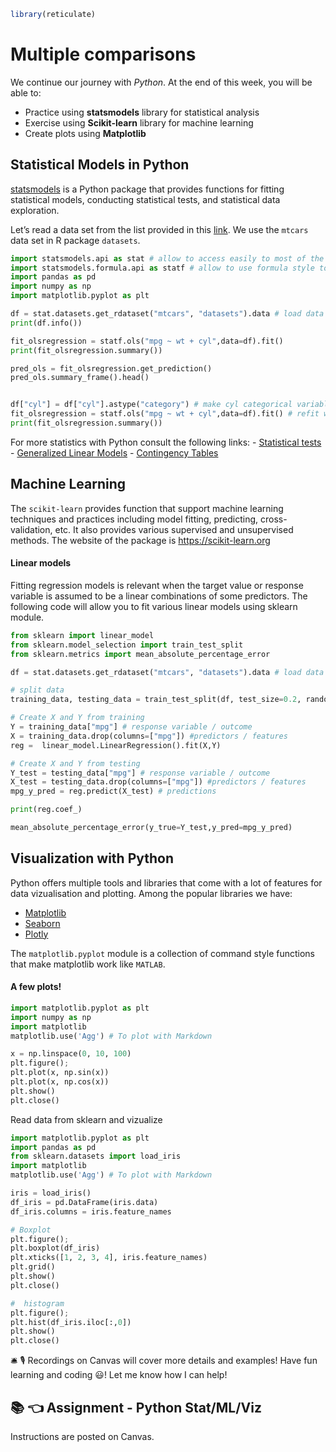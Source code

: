 ```r
library(reticulate)
```

# Multiple comparisons {.unnumbered}

We continue our journey with *Python*. At the end of this week, you will be able to:

-   Practice using **statsmodels** library for statistical analysis
-   Exercise using **Scikit-learn** library for machine learning
-   Create plots using **Matplotlib**

## Statistical Models in Python {.unnumbered}

[statsmodels](https://www.statsmodels.org/stable/index.html){target="_blank"} is a Python package that provides functions for fitting statistical models, conducting statistical tests, and statistical data exploration.

Let's read a data set from the list provided in this [link](https://github.com/vincentarelbundock/Rdatasets/){target="{\"_blank\""}. We use the `mtcars` data set in R package `datasets`.

```python
import statsmodels.api as stat # allow to access easily to most of the functions
import statsmodels.formula.api as statf # allow to use formula style to fit the models
import pandas as pd
import numpy as np
import matplotlib.pyplot as plt

df = stat.datasets.get_rdataset("mtcars", "datasets").data # load data "mtcars" from the R package 'datasets'
print(df.info())

fit_olsregression = statf.ols("mpg ~ wt + cyl",data=df).fit()
print(fit_olsregression.summary())

pred_ols = fit_olsregression.get_prediction()
pred_ols.summary_frame().head()


df["cyl"] = df["cyl"].astype("category") # make cyl categorical variable
fit_olsregression = statf.ols("mpg ~ wt + cyl",data=df).fit() # refit with a categorical variable 
print(fit_olsregression.summary())


```

For more statistics with Python consult the following links: - [Statistical tests](https://www.statsmodels.org/stable/stats.html){target="_blank"} - [Generalized Linear Models](https://www.statsmodels.org/stable/glm.html){target="_blank"} - [Contingency Tables](https://www.statsmodels.org/stable/contingency_tables.html){target="_blank"}

## Machine Learning {.unnumbered}

The `scikit-learn` provides function that support machine learning techniques and practices including model fitting, predicting, cross-validation, etc. It also provides various supervised and unsupervised methods. The website of the package is [https://scikit-learn.org](https://scikit-learn.org){target="_blank"}

#### Linear models {.unnumbered}

Fitting regression models is relevant when the target value or response variable is assumed to be a linear combinations of some predictors. The following code will allow you to fit various linear models using sklearn module.

```python
from sklearn import linear_model
from sklearn.model_selection import train_test_split
from sklearn.metrics import mean_absolute_percentage_error

df = stat.datasets.get_rdataset("mtcars", "datasets").data # load data "mtcars" from the R package 'datasets'

# split data
training_data, testing_data = train_test_split(df, test_size=0.2, random_state=25)

# Create X and Y from training
Y = training_data["mpg"] # response variable / outcome
X = training_data.drop(columns=["mpg"]) #predictors / features
reg =  linear_model.LinearRegression().fit(X,Y)

# Create X and Y from testing
Y_test = testing_data["mpg"] # response variable / outcome
X_test = testing_data.drop(columns=["mpg"]) #predictors / features
mpg_y_pred = reg.predict(X_test) # predictions

print(reg.coef_)

mean_absolute_percentage_error(y_true=Y_test,y_pred=mpg_y_pred)

```

## Visualization with Python {.unnumbered}

Python offers multiple tools and libraries that come with a lot of features for data vizualisation and plotting. Among the popular libraries we have:

-   [Matplotlib](https://matplotlib.org/){target="_blank"}
-   [Seaborn](https://seaborn.pydata.org/){target="_blank"}
-   [Plotly](https://plotly.com/python/){target="_blank"}

The `matplotlib.pyplot` module is a collection of command style functions that make matplotlib work like `MATLAB`.

#### A few plots! {.unnumbered}

```python
import matplotlib.pyplot as plt
import numpy as np
import matplotlib
matplotlib.use('Agg') # To plot with Markdown

x = np.linspace(0, 10, 100)
plt.figure();
plt.plot(x, np.sin(x))
plt.plot(x, np.cos(x))
plt.show()
plt.close()
```

<!-- <img src="img/f1.png" -->

<!--      alt="Figure 1" -->

<!--      width=500px height=500px /> -->

Read data from sklearn and vizualize

```python
import matplotlib.pyplot as plt
import pandas as pd
from sklearn.datasets import load_iris 
import matplotlib
matplotlib.use('Agg') # To plot with Markdown

iris = load_iris()
df_iris = pd.DataFrame(iris.data)
df_iris.columns = iris.feature_names

# Boxplot
plt.figure();
plt.boxplot(df_iris)
plt.xticks([1, 2, 3, 4], iris.feature_names)
plt.grid()
plt.show()
plt.close()

#  histogram
plt.figure();
plt.hist(df_iris.iloc[:,0])
plt.show()
plt.close()
```

<!-- <img src="img/f2.png" -->

<!--      alt="Figure 1" -->

<!--      width=500px height=500px /> -->

<!-- <img src="img/f3.png" -->

<!--      alt="Figure 1" -->

<!--      width=500px height=500px /> -->

🛎 🎙️ Recordings on Canvas will cover more details and examples! Have fun learning and coding 😃! Let me know how I can help!

## 📚 👈 Assignment - Python Stat/ML/Viz {.unnumbered}

Instructions are posted on Canvas.
